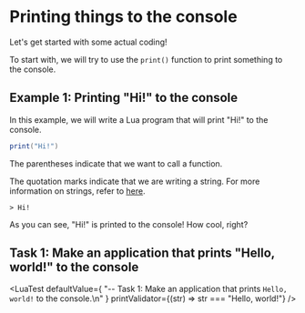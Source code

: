 
# Printing things to the console

Let's get started with some actual coding!

To start with, we will try to use the `print()` function to print something to the console.

## Example 1: Printing "Hi!" to the console

In this example, we will write a Lua program that will print "Hi!" to the console.

```lua
print("Hi!")
```

The parentheses indicate that we want to call a function.

The quotation marks indicate that we are writing a string. For more information on strings, refer to [here]().

```
> Hi!
```

As you can see, "Hi!" is printed to the console! How cool, right?

## Task 1: Make an application that prints "Hello, world!" to the console

<LuaTest
  defaultValue={
    "-- Task 1: Make an application that prints `Hello, world!` to the console.\n"
  }
  printValidator={(str) => str === "Hello, world!"}
/>
